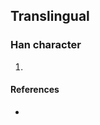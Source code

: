 {{character info/new}}
==Translingual==

===Han character===
{{Han char|rn=86|rad=火|as=06|sn=10|four=|canj=FSLL|ids=⿰火臣}}

# {{defn|Han|sort=火06}}

====References====
* {{Han ref|kx=0671.081|hdz=32199.031|uh=70E5|ud=28901}}